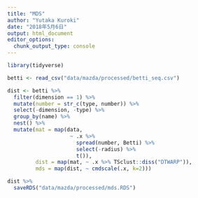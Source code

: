 ```yaml
---
title: "MDS"
author: "Yutaka Kuroki"
date: "2018年5月6日"
output: html_document
editor_options: 
  chunk_output_type: console
---
```


```r
library(tidyverse)
```


```r
betti <- read_csv("data/mazda/processed/betti_seq.csv") 
```

```r
dist <- betti %>% 
  filter(dimension == 1) %>% 
  mutate(number = str_c(type, number)) %>% 
  select(-dimension, -type) %>% 
  group_by(name) %>% 
  nest() %>%
  mutate(mat = map(data,
                    ~ .x %>% 
                      spread(number, Betti) %>% 
                      select(-radius) %>% 
                      t()),
         dist = map(mat, ~ .x %>% TSclust::diss("DTWARP")),
         mds = map(dist, ~ cmdscale(.x, k=2))) 
```


```r
dist %>% 
  saveRDS("data/mazda/processed/mds.RDS")
```

